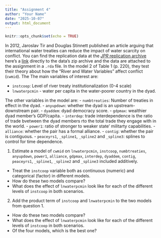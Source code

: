 ```yaml
---
title: "Assignment 4"
author: "Your Name"
date: "2025-10-07"
output: html_document
---
```


```r
knitr::opts_chunk$set(echo = TRUE)
```

In 2012, Jaroslav Tir and Douglas Stinnett published an article arguing that international water treaties can reduce the impact of water scarcity on conflict.  You can find the replication data at the [_JPR_ replication archive](https://www.prio.org/JPR/Datasets/)  here's a [link](https://files.prio.org/Journals/JPR/2012/49/1/TirAndStinnett49Replication.zip) directly to the data's zip archive and the data are attached to the assignment in a `.rda` file.  In the model 2 of Table 1 (p. 220), they test their theory about how the "River and Water Variables" affect conflict (`cwmid`).  The The main variables of interest are:  

- `instcoop`: Level of river treaty institutionalization (0-4 scale)
- `lnwaterpcmin` - water per capita in the water-poorer country in the dyad. 

The other variables in the model are: 
- `numbtreaties`: Number of treaties in effect in the dyad. 
- `anyupdown`: whether the dyad is an upstream-downstream pair.
- `dyaddem`: dyad democracy score. 
- `gdpmax`: wealthier dyad member's GDP/capita. 
- `interdep`: trade interdependence is the ratio of trade bvetween the dyad members rto the total trade they engage with in the world. 
- `power1`: ratio of stronger to weaker state' militarty capabilities. 
- `alliance`: whether the pair has a formal alliance. 
- `contig`: whether the pair is contiguous.
- `peaceyrs1`, `_spline1`, `_spline2` and `_spline3`: splines to control for time dependence.

1. Estimate a model of `cwmid` on  `lnwaterpcmin`, `instcoop`, `numbtreaties`, `anyupdown`, `power1`, `alliance`, `gdpmax`, `interdep`, `dyaddem`, `contig`, `peaceyrs1`, `_spline1`, `_spline2` and `_spline3` included additively.  
  - Treat the `instcoop` variable both as continuous (numeric) and categorical (factor) in different models. 
  - How do these two models compare? 
  - What does the effect of `lnwaterpcmin` look like for each of the different levels of `instcoop` in both scenarios. 

2. Add the product term  of `instcoop` and `lnwaterpcmin` to the two models from question 1.  
  - How do these two models compare? 
  - What does the effect of `lnwaterpcmin` look like for each of the different levels of `instcoop` in both scenarios. 
  - Of the four models, which is the best one? 



